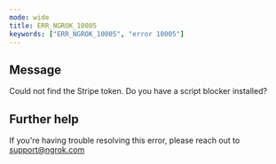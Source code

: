 ```yaml
---
mode: wide
title: ERR_NGROK_10005
keywords: ["ERR_NGROK_10005", "error 10005"]
---
```


## Message

Could not find the Stripe token. Do you have a script blocker installed?

## Further help

If you're having trouble resolving this error, please reach out to [support@ngrok.com](mailto:support@ngrok.com?subject=Help%20with%20ERR_NGROK_10005)
